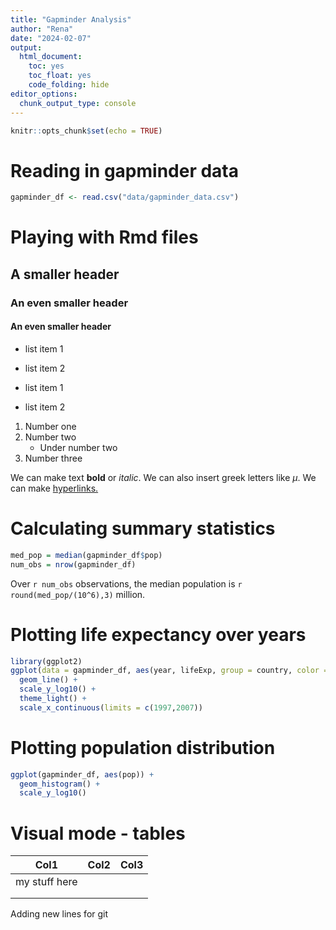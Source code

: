 ```yaml
---
title: "Gapminder Analysis"
author: "Rena"
date: "2024-02-07"
output: 
  html_document: 
    toc: yes
    toc_float: yes
    code_folding: hide
editor_options: 
  chunk_output_type: console
---
```


```r
knitr::opts_chunk$set(echo = TRUE)
```

# Reading in gapminder data

```r
gapminder_df <- read.csv("data/gapminder_data.csv")
```

# Playing with Rmd files

## A smaller header

### An even smaller header

#### An even smaller header

-   list item 1

-   list item 2

-   list item 1

-   list item 2

1.  Number one
2.  Number two
    -   Under number two
3.  Number three

We can make text **bold** or *italic*. We can also insert greek letters like $\mu$. We can make [hyperlinks.](https://pad.carpentries.org/Spring2024-BIOMI6300)

# Calculating summary statistics

```r
med_pop = median(gapminder_df$pop)
num_obs = nrow(gapminder_df)
```

Over `r num_obs` observations, the median population is `r round(med_pop/(10^6),3)` million.

# Plotting life expectancy over years

```r
library(ggplot2)
ggplot(data = gapminder_df, aes(year, lifeExp, group = country, color = continent)) + 
  geom_line() + 
  scale_y_log10() + 
  theme_light() + 
  scale_x_continuous(limits = c(1997,2007))
```

# Plotting population distribution

```r
ggplot(gapminder_df, aes(pop)) +
  geom_histogram() + 
  scale_y_log10()
```

# Visual mode - tables

| Col1          | Col2 | Col3 |
|---------------|------|------|
| my stuff here |      |      |
|               |      |      |
|               |      |      |

Adding new lines for git 
